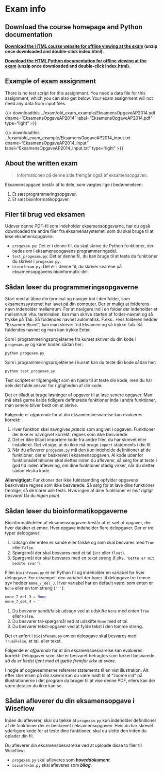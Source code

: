 
# Exam info {.unnumbered #sec-exam}

## Download the course homepage and Python documentation  {.unnumbered}

**[Download the HTML course website for offline viewing at the exam](https://brightspace.au.dk/d2l/common/dialogs/quickLink/quickLink.d2l?ou={orgUnitId}&type=coursefile&fileId=course_page_html.zip) (unzip once downloaded and double-click index.html).**

**[Download the HTML Python documentation for offline viewing at the exam](https://brightspace.au.dk/d2l/common/dialogs/quickLink/quickLink.d2l?ou={orgUnitId}&type=coursefile&fileId=python-3.9.21-docs-html.zip) (unzip once downloaded and double-click index.html).**


## Example of exam assignment  {.unnumbered}

There is no test script for this assignment. You need a data file for this assignment, which you can also get below. Your exam assignment will not need any data from input files. 

{{< downloadthis ../exam/old_exam_example/EksamensOpgaveAP2014.pdf dname="EksamensOpgaveAP2014" label="EksamensOpgaveAP2014.pdf" type="light" >}}

{{< downloadthis ../exam/old_exam_example/EksamensOpgaveAP2014_input.txt dname="EksamensOpgaveAP2014_input" label="EksamensOpgaveAP2014_input.txt" type="light" >}}
  
## About the written exam  {.unnumbered}

> Informationen på denne side fremgår også af eksamensopgaven.

Eksamensopgave består af to dele, som vægtes lige i bedømmelsen:

1. Et sæt programmeringsopgaver.
2. Et sæt bioinformatikopgaver.

## Filer til brug ved eksamen  {.unnumbered}

Udover denne PDF-fil som indeholder eksamensopgaverne, har du også downloaded tre andre filer fra eksamenssystemet, som du skal bruge til at løse eksamensopgaven:

- `progexam.py`: Det er i denne fil, du skal skrive de Python funktioner, der bedes om i eksamensopgavens programmeringsdel.
- `test_progexam.py`: Det er denne fil, du kan bruge til at teste de funktioner du skriver i `progexam.py`.
- `bioinfexam.py`: Det er i denne fil, du skriver svarene på eksamensopgavens bioinformatik-del.

## Sådan løser du programmeringsopgaverne  {.unnumbered}

Start med at åbne din terminal og naviger ind i den folder, som eksamenssystemet har lavet på din computer. Der er muligt at folderens navn indeholder mellemrum. For at navigere ind i en folder der indeholder et mellemrum vha. terminalen, kan man skrive starten af folder-navnet og så trykke på Tab. Så fuldendes navnet automatisk. F.eks.: Hvis folderen hedder “Eksamen Bioinf”, kan man skrive: “cd Eksamen og så trykke Tab. Så fuldendes navnet og man kan trykke Enter.

Som i programmeringsprojekterne fra kurset skriver du din kode i `progexam.py` og kører koden sådan her:

```
python progexam.py
```

Som i programmeringsprojekterne i kurset kan du teste din kode sådan her:

```
python test_progexam.py
```

Test scriptet er tilgængeligt som en hjælp til at teste din kode, men du har selv det fulde ansvar for rigtigheden af din kode.

Det er tilladt at bruge løsninger af opgaver til at løse senere opgaver. Man må altså gerne kalde tidligere definerede funktioner inde i andre funktioner, man senere bliver bedt om at skrive.

Følgende er *afgørende* for at din eksamensbesvarelse kan evalueres korrekt:

1. Hver funktion skal navngives *præcis* som angivet i opgaven. Funktioner der ikke er navngivet korrekt, regnes som ikke besvarede.
2. Det er ikke tilladt importere kode fra andre filer, du har skrevet eller installeret. Det vil sige, at du ikke må bruge `import` statements i din fil.
3. Når du afleverer `progexam.py` må den  *kun* indeholde definitioner af de funktioner, der er beskrevet i eksamensopgaven. Al kode udenfor funktionsdefinitioner skal slettes inden du afleverer, så sørg for at teste i god tid inden aflevering, om dine funktioner stadig virker, når du sletter sådan ekstra kode.

**Allervigtigst:** Funktioner der ikke fuldstænding opfylder opgavens beskrivelse regnes som ikke besvarede. Så sørg for at lave dine funktioner færdige, så de klarer *alle* tests. Hvis ingen af dine funktioner er *helt rigtigt besvaret* får du *ingen point*.

## Sådan løser du bioinformatikopgaverne  {.unnumbered}

Bioinformatikdelen af eksamensopgaven består af et sæt af  opgaver, der hver dækker et emne. Hver opgave indeholder flere delopgaver. Der er tre typer delopgaver:

1. Udsagn der enten er sande eller falske og som skal besvares med `True` eller `False`.
2. Spørgsmål der skal besvares med et tal (`int` eller `float`).
3. Spørgsmål der skal besvares med en tekst streng (f.eks. `'Dette er mit bedste svar'`)

Filen `bioinfexam.py` er en Python fil og indeholder en variabel for hver delopgave. For eksempel: den variabel der hører til delopgave tre i emne syv hedder `emne_7_del_3`. Hver variabel har en default værdi som enten er `None` eller en tom streng (`' '`):

```python
emne_7_del_3 = None
emne_7_del_4 = ' '
```

1. Du besvarer sandt/falsk udsagn ved at udskifte `None` med enten `True` eller `False`. 
2. Du besvarer tal-spørgsmål ved at udskifte `None` med et tal. 
3. Du besvarer tekst-opgaver ved at fylde tekst i den tomme streng. 

Det er anført i `bioinfexam.py` om en delopgave skal besvares med `True`/`False`, et tal, eller tekst.

Følgende er *afgørende* for at din eksamensbesvarelse kan evalueres korrekt: Delopgaver som ikke er besvaret betragtes som forkert besvarede, *så du er bedst tjent med at gætte fremfor ikke at svare*.

I nogle af opgaveemnerne refererer statements til en vist illustration. Alt efter størrelsen på din skærm kan du være nødt til at "zoome ind" på illustrationerne i det program du bruger til at vise denne PDF, ellers kan der være detaljer du ikke kan se.

## Sådan afleverer du din eksamensopgave i Wiseflow  {.unnumbered}

Inden du afleverer, skal du tjekke at `progexam.py` kun indeholder definitioner af de funktioner der er beskrevet i eksamensopgaven. Hvis du har skrevet yderligere kode for at teste dine funktioner, skal du slette den inden du oplader din fil.

Du afleverer din eksamensbesvarelse ved at uploade disse to filer til Wiseflow:

* `progexam.py` skal afleveres som **_hoveddokument_**
* `bioinfexam.py` skal afleveres som **_bilag_**.



